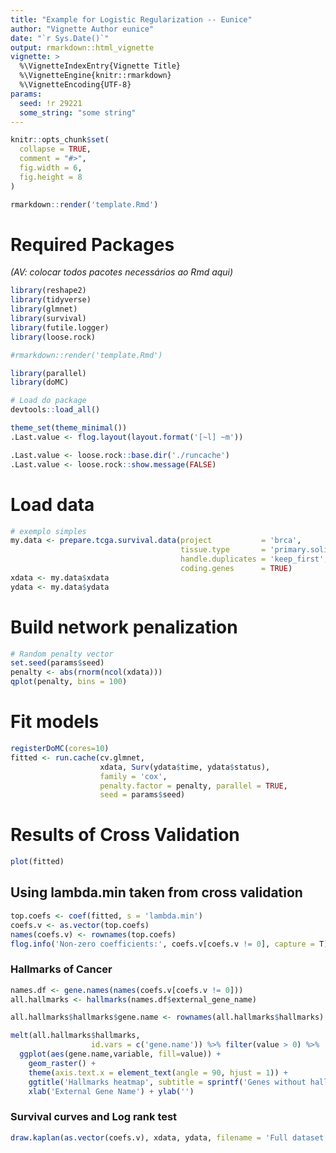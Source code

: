 ```yaml
---
title: "Example for Logistic Regularization -- Eunice"
author: "Vignette Author eunice"
date: "`r Sys.Date()`"
output: rmarkdown::html_vignette
vignette: >
  %\VignetteIndexEntry{Vignette Title}
  %\VignetteEngine{knitr::rmarkdown}
  %\VignetteEncoding{UTF-8}
params:
  seed: !r 29221
  some_string: "some string"
---
```


```r
knitr::opts_chunk$set(
  collapse = TRUE,
  comment = "#>",
  fig.width = 6,
  fig.height = 8
)
```

```r
rmarkdown::render('template.Rmd')
```


# Required Packages

*(AV: colocar todos pacotes necessários ao Rmd aqui)*

```r
library(reshape2)
library(tidyverse)
library(glmnet)
library(survival)
library(futile.logger)
library(loose.rock)

#rmarkdown::render('template.Rmd')

library(parallel)
library(doMC)

# Load do package
devtools::load_all()

theme_set(theme_minimal())
.Last.value <- flog.layout(layout.format('[~l] ~m'))

.Last.value <- loose.rock::base.dir('./runcache')
.Last.value <- loose.rock::show.message(FALSE)
```

# Load data

```r
# exemplo simples
my.data <- prepare.tcga.survival.data(project           = 'brca', 
                                      tissue.type       = 'primary.solid.tumor', 
                                      handle.duplicates = 'keep_first', 
                                      coding.genes      = TRUE)
xdata <- my.data$xdata
ydata <- my.data$ydata
```

# Build network penalization

```r
# Random penalty vector
set.seed(params$seed)
penalty <- abs(rnorm(ncol(xdata)))
qplot(penalty, bins = 100)
```

# Fit models

```r
registerDoMC(cores=10)
fitted <- run.cache(cv.glmnet, 
                    xdata, Surv(ydata$time, ydata$status), 
                    family = 'cox', 
                    penalty.factor = penalty, parallel = TRUE,
                    seed = params$seed)
```

# Results of Cross Validation

```r
plot(fitted)
```

## Using lambda.min taken from cross validation

```r
top.coefs <- coef(fitted, s = 'lambda.min')
coefs.v <- as.vector(top.coefs)
names(coefs.v) <- rownames(top.coefs)
flog.info('Non-zero coefficients:', coefs.v[coefs.v != 0], capture = T)
```

### Hallmarks of Cancer

```r
names.df <- gene.names(names(coefs.v[coefs.v != 0]))
all.hallmarks <- hallmarks(names.df$external_gene_name)

all.hallmarks$hallmarks$gene.name <- rownames(all.hallmarks$hallmarks)

melt(all.hallmarks$hallmarks, 
                  id.vars = c('gene.name')) %>% filter(value > 0) %>%
  ggplot(aes(gene.name,variable, fill=value)) + 
    geom_raster() +
    theme(axis.text.x = element_text(angle = 90, hjust = 1)) + 
    ggtitle('Hallmarks heatmap', subtitle = sprintf('Genes without hallmarks (%d): %s', length(all.hallmarks$no.hallmakrs), paste(all.hallmarks$no.hallmakrs, collapse = ', '))) + 
    xlab('External Gene Name') + ylab('')
```

### Survival curves and Log rank test

```r
draw.kaplan(as.vector(coefs.v), xdata, ydata, filename = 'Full dataset', legend.outside = F)
```

